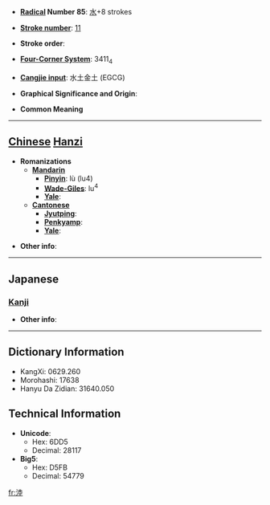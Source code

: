 * '''[[Wiktionary:Chinese radical index| Radical]] Number 85''': [[Wiktionary:Chinese radical index 水|水]]+8 strokes

* '''[[Wiktionary:Chinese total strokes index|Stroke number]]''': [[Wiktionary:Chinese total strokes index 11|11]]

* '''Stroke order''': 

* '''[[Wiktionary:Chinese four corner index|Four-Corner System]]''': 3411<sub>4</sub>

* '''[[Wiktionary:Chinese Cangjie index|Cangjie input]]''': 水土金土 (EGCG)

* '''Graphical Significance and Origin''': 

* '''Common Meaning'''

----

== [[Chinese]] [[Hanzi]] ==

* '''Romanizations'''
** '''[[Mandarin]]'''
*** '''[[Pinyin]]''': lù (lu4)
*** '''[[Wade-Giles]]''': lu<sup>4</sup>
*** '''[[Yale]]''': 
** '''[[Cantonese]]'''
*** '''[[Jyutping]]''':
*** '''[[Penkyamp]]''': 
*** '''[[Yale]]''': 

* '''Other info''': 

----

==Japanese==
===[[Kanji]]===
{{kanji|on readings=[[りく]] (riku), [[ろく]] (roku)
|kun readings=
}}

* '''Other info''':  

----

== Dictionary Information ==

* KangXi: 0629.260
* Morohashi: 17638
* Hanyu Da Zidian: 31640.050

== Technical Information ==

* '''Unicode''':
** Hex: 6DD5
** Decimal: 28117
* '''Big5''':
** Hex: D5FB
** Decimal: 54779

[[fr:淕]]